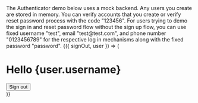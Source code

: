 
<Example>
  <Alert isDismissible="false" variation="info">
    The Authenticator demo below uses a mock backend. Any users you create are stored in memory.
    You can verify accounts that you create or verify reset password process with the code "123456".
    For users trying to demo the sign in and reset password flow without the sign up flow, you can use
    fixed username "test", email "test@test.com", and phone number "0123456789" for the respective log
    in mechanisms along with the fixed password "password".
  </Alert>
  <Authenticator
    initialState="signUp"
    services={mockServices}
    signUpAttributes={[
      'address',
      'birthdate',
      'email',
      'family_name',
      'gender',
      'given_name',
      'locale',
      'middle_name',
      'name',
      'nickname',
      'phone_number',
      'picture',
      'preferred_username',
      'profile',
      'updated_at',
      'website',
      'zoneinfo',
    ]}
  >
    {({ signOut, user }) => (
      <main>
        <h1>Hello {user.username}</h1>
        <button onClick={signOut}>Sign out</button>
      </main>
    )}
  </Authenticator>
</Example>
